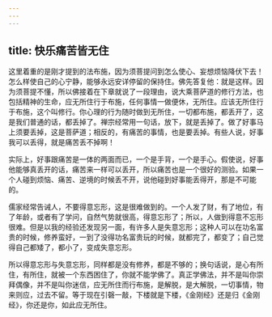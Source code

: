 ```yaml
---
---
---
```

title: 快乐痛苦皆无住
---




这里着重的是刚才提到的法布施，因为须菩提问到怎么使心、妄想烦恼降伏下去！怎么样使自己的心宁静，能够永远安详停留的保持住。佛先答复他：就是这样。因为须菩提不懂，所以佛接着在下章就说了一段理由，说大乘菩萨道的修行方法，也包括精神的生命，应无所住行于布施，任何事情一做便休，无所住。应该无所住行于布施，这个叫修行。你心理的行为随时做到无所住，一切都布施，都丢开了，这是我们普通的话，都丢掉了。禅宗经常用一句话，放下，就是丢掉了。做了好事马上须要丢掉，这是菩萨道；相反的，有痛苦的事情，也是要丢掉。有些人说，好事我可以丢得，就是痛苦丢不掉啊！

实际上，好事跟痛苦是一体的两面而已，一个是手背，一个是手心。假使说，好事他能够真丢开的话，痛苦来一样可以丢开，所以痛苦也是一个很好的测验。如果一个人碰到烦恼、痛苦、逆境的时候丢不开，说他碰到好事能丢得开，那是不可能的。

儒家经常告诫人，不要得意忘形，这是很难做到的。一个人发了财，有了地位，有了年龄，或者有了学问，自然气势就很高，得意忘形了；所以，人做到得意不忘形很难。但是以我的经验还发现另一面，有许多人是失意忘形；这种人可以在功名富贵的时候，修养蛮好，一到了没得功名富贵玩的时候，就都完了，都变了；自己觉得自己都矮了，都小了，变成失意忘形。

所以得意忘形与失意忘形，同样都是没有修养，都是不够的；换句话说，是心有所住，有所住，就被一个东西困住了，你就不能学佛了。真正学佛法，并不是叫你崇拜偶像，并不是叫你迷信，应无所住而行布施，是解脱，是大解脱，一切事情，物来则应，过去不留。等于现在引磬一敲，下楼就是下楼，《金刚经》还是归《金刚经》，你还是你，如此应无所住。